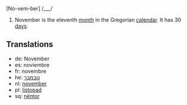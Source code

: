 [No-vem-ber] /___/

#November is the eleventh [[month]] in the Gregorian [[calendar]]. It has 30 [[day]]s.

==Translations==
*de: November
*es: noviembre
*fr: novembre
*he: [[נובמבר]]
*nl: [[november]]
*pl: [[listopad]]
*sq: [[nëntor]]
